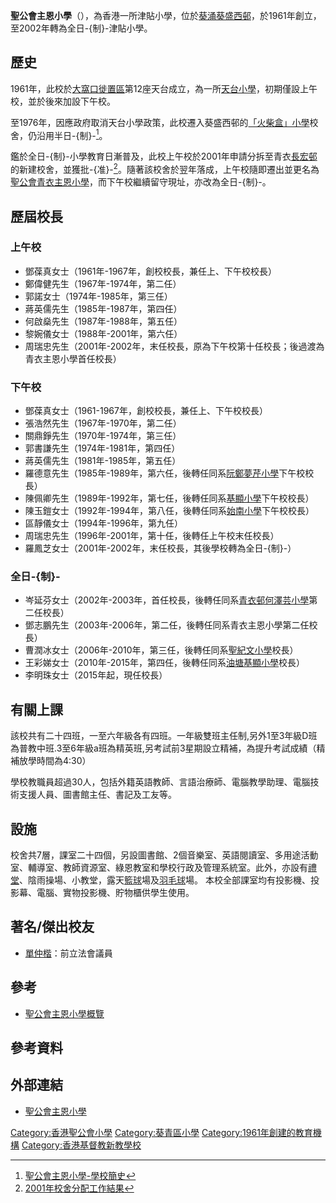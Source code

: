 {{不是|聖公會青衣主恩小學}}
{{Infobox_School | name = 聖公會主恩小學<br>S.K.H. Chu Yan Primary School
| other_name=
| image=SKH Chu Yan Primary School.jpg
| caption= 現時校舍
| motto=非以役人、乃役於人
| established=1961年
| type=津貼小學
| faculty = 51人（2020/21年度數字<ref>[https://www.chsc.hk/psp2021/sch_detail.php?lang_id=2&sch_id=152&return_page=sch_list.php%3Flang_id%3D2%26search_mode%3D%26frmMode%3Dpagebreak%26district_id%3D15%26sort_id%3D-1 小學概覽2021-聖公會主恩小學]</ref>）
| enrollment = 577人（2021/22年度數字<ref>[http://www.chuyan.edu.hk/01chuyan/doc/202122/6.%E5%85%A8%E6%96%B9%E4%BD%8D%E5%AD%B8%E7%BF%92%E6%B4%A5%E8%B2%BC%E8%A8%88%E5%8A%83(2021-22).pdf 聖公會主恩小學-2021/22年度全方位學習津貼運用計劃]</ref>）
| superintendent = 鄒小磊先生
| principal = 李明珠女士
| vice_principal = 
| religion = 基督教
| school_sponsoring_body = [[香港聖公會院校|聖公宗（香港）小學監理委員會有限公司]]
| location = {{HKG}}[[新界|新界]][[葵涌|葵涌]][[葵盛邨|葵盛西邨]]第2號校舍
| website = http://www.chuyan.edu.hk/
}}

'''聖公會主恩小學'''（{{lang-en|S.K.H. Chu Yan Primary School}}），為香港一所津貼小學，位於[[葵涌|葵涌]][[葵盛邨|葵盛西邨]]，於1961年創立，至2002年轉為全日-{制}-津貼小學。

== 歷史 ==
1961年，此校於[[大窩口邨|大窩口徙置區]]第12座天台成立，為一所[[天台小學|天台小學]]，初期僅設上午校，並於後來加設下午校。

至1976年，因應政府取消天台小學政策，此校遷入葵盛西邨的[[「火柴盒」小學|「火柴盒」小學]]校舍，仍沿用半日-{制}-<ref>[http://www.chuyan.edu.hk/ 聖公會主恩小學-學校簡史]</ref>。

鑑於全日-{制}-小學教育日漸普及，此校上午校於2001年申請分拆至青衣[[長宏邨|長宏邨]]的新建校舍，並獲批-{准}-<ref>[https://www.edb.gov.hk/attachment/tc/sch-admin/sch-premises-info/allocation-of-sch/sae-result/result01.pdf 2001年校舍分配工作結果]</ref>。隨著該校舍於翌年落成，上午校隨即遷出並更名為[[聖公會青衣主恩小學|聖公會青衣主恩小學]]，而下午校繼續留守現址，亦改為全日-{制}-。

==歷屆校長==
===上午校===
*鄧葆真女士（1961年-1967年，創校校長，兼任上、下午校校長）
*鄭偉健先生（1967年-1974年，第二任）
*郭諾女士（1974年-1985年，第三任）
*蔣英儒先生（1985年-1987年，第四任）
*何啟燊先生（1987年-1988年，第五任）
*黎婉儀女士（1988年-2001年，第六任）
*周瑞忠先生（2001年-2002年，末任校長，原為下午校第十任校長；後過渡為青衣主恩小學首任校長）
===下午校===
*鄧葆真女士（1961-1967年，創校校長，兼任上、下午校校長）
*張浩然先生（1967年-1970年，第二任）
*關鼎錚先生（1970年-1974年，第三任）
*郭書謙先生（1974年-1981年，第四任）
*蔣英儒先生（1981年-1985年，第五任）
*羅德意先生（1985年-1989年，第六任，後轉任同系[[聖公會阮鄭夢芹小學|阮鄭夢芹小學]]下午校校長）
*陳佩卿先生（1989年-1992年，第七任，後轉任同系[[聖公會基顯小學|基顯小學]]下午校校長）
*陳玉鎧女士（1992年-1994年，第八任，後轉任同系[[聖公會置富始南小學|始南小學]]下午校校長）
*區靜儀女士（1994年-1996年，第九任）
*周瑞忠先生（1996年-2001年，第十任，後轉任上午校末任校長）
*羅鳳芝女士（2001年-2002年，末任校長，其後學校轉為全日-{制}-）

===全日-{制}-===
*岑延芬女士（2002年-2003年，首任校長，後轉任同系[[聖公會青衣邨何澤芸小學|青衣邨何澤芸小學]]第二任校長）
*鄧志鵬先生（2003年-2006年，第二任，後轉任同系青衣主恩小學第二任校長）
*曹潤冰女士（2006年-2010年，第三任，後轉任同系[[聖公會聖紀文小學|聖紀文小學]]校長）
*王彩娣女士（2010年-2015年，第四任，後轉任同系[[聖公會油塘基顯小學|油塘基顯小學]]校長）
*李明珠女士（2015年起，現任校長）

==有關上課==
該校共有二十四班，一至六年級各有四班。一年級雙班主任制,另外1至3年級D班為普教中班.3至6年級a班為精英班,另考試前3星期設立精補，為提升考試成績（精補放學時間為4:30）

學校教職員超過30人，包括外籍英語教師、言語治療師、電腦教學助理、電腦技術支援人員、圖書館主任、書記及工友等。

== 設施 ==
校舍共7層，課室二十四個，另設圖書館、2個音樂室、英語閱讀室、多用途活動室、輔導室、教師資源室、綠恩教室和學校行政及管理系統室。此外，亦設有[[禮堂|禮堂]]、陰雨操場、小教堂，露天[[籃球|籃球]]場及[[羽毛球|羽毛球]]場。
本校全部課室均有投影機、投影幕、電腦、實物投影機、貯物櫃供學生使用。

==著名/傑出校友==
*[[單仲楷|單仲楷]]：前立法會議員

== 參考 ==
*[http://218.188.1.4/09info/schoolprofile.pdf 聖公會主恩小學概覽]{{dead link|date=2018年4月 |bot=InternetArchiveBot |fix-attempted=yes }}

==參考資料==
{{reflist}}

== 外部連結 ==
* [http://www.chuyan.edu.hk 聖公會主恩小學]

{{香港聖公會院校}}
[[Category:香港聖公會小學|Category:香港聖公會小學]]
[[Category:葵青區小學|Category:葵青區小學]]
[[Category:1961年創建的教育機構|Category:1961年創建的教育機構]]
[[Category:香港基督教新教學校|Category:香港基督教新教學校]]